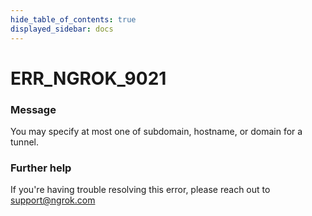 ```yaml
---
hide_table_of_contents: true
displayed_sidebar: docs
---
```



# ERR_NGROK_9021

### Message

You may specify at most one of subdomain, hostname, or domain for a tunnel.

### Further help

If you're having trouble resolving this error, please reach out to [support@ngrok.com](mailto:support@ngrok.com?subject=Help%20with%20ERR_NGROK_9021)

<ErrorDetails error="err_ngrok_9021" />
